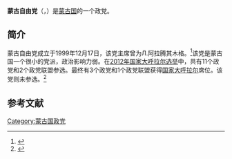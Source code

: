 '''蒙古自由党'''（{{lang-mn|Монголын Либерал Нам}}，{{lang-mn|Mongolian Liberal Party}}）是[[蒙古国|蒙古国]]的一个政党。

==简介==
蒙古自由党成立于1999年12月17日，该党主席曾为Л.阿拉腾其木格。<ref>{{Cite web |url=http://www.infomongolia.com/ct/ci/3039/138/Mongolian%20political%20parties |title=Political Parties of Mongolia, InfoMongolia.com, Retrieved 2014-05-15 |accessdate=2014-05-15 |archiveurl=https://web.archive.org/web/20140517121655/http://www.infomongolia.com/ct/ci/3039/138/Mongolian%20political%20parties |archivedate=2014-05-17 |deadurl=yes }}</ref>该党是蒙古国一个很小的党派，政治影响力弱。在[[2012年蒙古国会选举|2012年国家大呼拉尔选举]]中，共有11个政党和2个政党联盟参选。最终有3个政党和1个政党联盟获得[[国家大呼拉尔|国家大呼拉尔]]席位。该党则未参选。<ref>{{Cite web |url=http://gb.cri.cn/27824/2012/05/18/2225s3689705.htm |title=蒙古前总统获保释 各政党领取参选证书，国际在线，2012-05-18 |accessdate=2014-05-15 |archive-date=2014-05-17 |archive-url=https://web.archive.org/web/20140517134034/http://gb.cri.cn/27824/2012/05/18/2225s3689705.htm |dead-url=no }}</ref>

==参考文献==
{{reflist}}

{{蒙古国政党}}
[[Category:蒙古国政党|Category:蒙古国政党]]